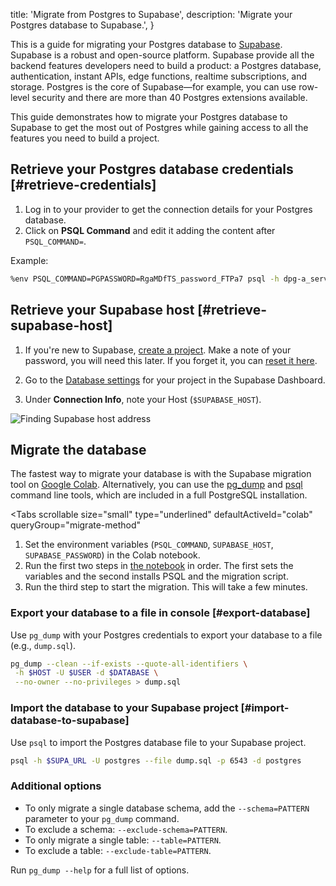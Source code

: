 
  title: 'Migrate from Postgres to Supabase',
  description: 'Migrate your Postgres database to Supabase.',
}

This is a guide for migrating your Postgres database to [Supabase](https://supabase.com).
Supabase is a robust and open-source platform. Supabase provide all the backend features developers need to build a product: a Postgres database, authentication, instant APIs, edge functions, realtime subscriptions, and storage. Postgres is the core of Supabase—for example, you can use row-level security and there are more than 40 Postgres extensions available.

This guide demonstrates how to migrate your Postgres database to Supabase to get the most out of Postgres while gaining access to all the features you need to build a project.

## Retrieve your Postgres database credentials [#retrieve-credentials]

1. Log in to your provider to get the connection details for your Postgres database.
1. Click on **PSQL Command** and edit it adding the content after `PSQL_COMMAND=`.

Example:

```bash
%env PSQL_COMMAND=PGPASSWORD=RgaMDfTS_password_FTPa7 psql -h dpg-a_server_in.oregon-postgres.provider.com -U my_db_pxl0_user my_db_pxl0
```

## Retrieve your Supabase host [#retrieve-supabase-host]

1. If you're new to Supabase, [create a project](https://supabase.com/dashboard).
   Make a note of your password, you will need this later. If you forget it, you can [reset it here](https://supabase.com/dashboard/project/_/settings/database).

1. Go to the [Database settings](https://supabase.com/dashboard/project/_/settings/database) for your project in the Supabase Dashboard.
1. Under **Connection Info**, note your Host (`$SUPABASE_HOST`).

![Finding Supabase host address](/docs/img/guides/resources/migrating-to-supabase/postgres/database-settings-host.png)

## Migrate the database

The fastest way to migrate your database is with the Supabase migration tool on [Google Colab](https://colab.research.google.com/github/mansueli/Supa-Migrate/blob/main/Migrate_Postgres_Supabase.ipynb). Alternatively, you can use the [pg_dump](https://www.postgresql.org/docs/current/app-pgdump.html) and [psql](https://www.postgresql.org/docs/current/app-psql.html) command line tools, which are included in a full PostgreSQL installation.

<Tabs
  scrollable
  size="small"
  type="underlined"
  defaultActiveId="colab"
  queryGroup="migrate-method"
>
<TabPanel id="colab" label="Migrate using Colab">

1. Set the environment variables (`PSQL_COMMAND`, `SUPABASE_HOST`, `SUPABASE_PASSWORD`) in the Colab notebook.
1. Run the first two steps in [the notebook](https://colab.research.google.com/github/mansueli/Supa-Migrate/blob/main/Migrate_Postgres_Supabase.ipynb) in order. The first sets the variables and the second installs PSQL and the migration script.
1. Run the third step to start the migration. This will take a few minutes.

</TabPanel>
<TabPanel id="cli" label="Migrate using CLI tools">

### Export your database to a file in console [#export-database]

Use `pg_dump` with your Postgres credentials to export your database to a file (e.g., `dump.sql`).

```bash
pg_dump --clean --if-exists --quote-all-identifiers \
 -h $HOST -U $USER -d $DATABASE \
 --no-owner --no-privileges > dump.sql
```

### Import the database to your Supabase project [#import-database-to-supabase]

Use `psql` to import the Postgres database file to your Supabase project.

```bash
psql -h $SUPA_URL -U postgres --file dump.sql -p 6543 -d postgres
```

### Additional options

- To only migrate a single database schema, add the `--schema=PATTERN` parameter to your `pg_dump` command.
- To exclude a schema: `--exclude-schema=PATTERN`.
- To only migrate a single table: `--table=PATTERN`.
- To exclude a table: `--exclude-table=PATTERN`.

Run `pg_dump --help` for a full list of options.

</TabPanel>
</Tabs>

<MigrationWarnings />


